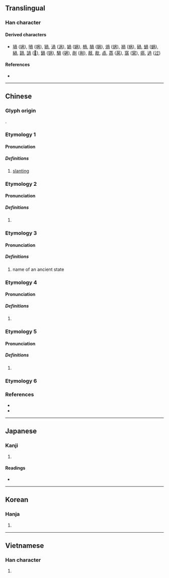 {{also|呙}}
{{character info}}
==Translingual==

===Han character===
{{Han char|rn=30|rad=口|as=06|sn=9|four=77227|canj=BBR|ids=⿵冎口}}

====Derived characters====
* [[堝]] ([[埚]]), [[喎]] ([[㖞]]), [[猧]], [[渦]] ([[涡]]), [[媧]] ([[娲]]), [[楇]], [[腡]] ([[脶]]), [[煱]] ([[㶽]]), [[禍]] ([[祸]]), [[碢]], [[蝸]] ([[蜗]]), [[緺]], [[踻]], [[諣]] ([[𫍩]]), [[鍋]] ([[锅]]), [[騧]] ([[䯄]]), [[剮]] ([[剐]]), [[旤]], [[歄]], [[卨]], [[萵]] ([[莴]]), [[窩]] ([[窝]]), [[瘑]], [[過]] ([[过]])

====References====
* {{Han ref|kx=0188.040|dkj=03573|dj=0407.040|hdz=10616.010|uh=54BC|ud=21692|bh=CE4A|bd=52810}}

----

==Chinese==

===Glyph origin===
{{Han etym}}
{{Han compound|冎|口|c1=p|c2=s|ls=psc}}.

===Etymology 1===
{{zh-forms|s=呙}}

====Pronunciation====
{{zh-pron
|m=wāi,kuāi
|c=waa1,kwaa1
|mc=y
|oc=n,y
|cat=
}}

=====Definitions=====
{{zh-hanzi}}

# [[slanting]]

===Etymology 2===
{{zh-forms|s=呙}}

====Pronunciation====
{{zh-pron
|m=guō
|c=gwo1
|mc=
|oc=
|cat=pn
}}

=====Definitions=====
{{zh-hanzi}}

# {{surname|zh}}

===Etymology 3===
{{zh-forms|s=呙}}

====Pronunciation====
{{zh-pron
|m=wō
|cat=pn
}}

=====Definitions=====
{{zh-hanzi}}

# name of an ancient state
===Etymology 4===
{{zh-forms|s=呙}}

====Pronunciation====
{{zh-pron
|m=wǒ
|cat=a
}}

=====Definitions=====
{{zh-hanzi}}

# {{zh-only|咼墮}}
===Etymology 5===
{{zh-forms|s=呙}}

====Pronunciation====
{{zh-pron
|m=hé
|cat=pn
}}

=====Definitions=====
{{zh-hanzi}}

# {{zh-only|咼氏}}
===Etymology 6===
{{zh-see|剮|v}}

===References===
* {{R:twedu|B00327}}
* {{R:yue:Hanzi}}

----

==Japanese==

===Kanji===
{{ja-kanji|grade=|rs=口06}}

# {{rfdef|ja|sort=口06}}

====Readings====
* {{ja-readings
|goon=け
|kanon=か, かい
|kun=ゆが-む, よこしま
}}

----

==Korean==

===Hanja===
{{ko-hanja|hangeul=괘|rv=gwae|mr=kwae|y=kway}}

# {{rfdef|ko|sort=口06}}

----

==Vietnamese==

===Han character===
{{vi-hantu|[[oà]], [[oa]], [[ùa]], [[ua]], [[uả]]|rs=口06}}

# {{rfdef|vi}}